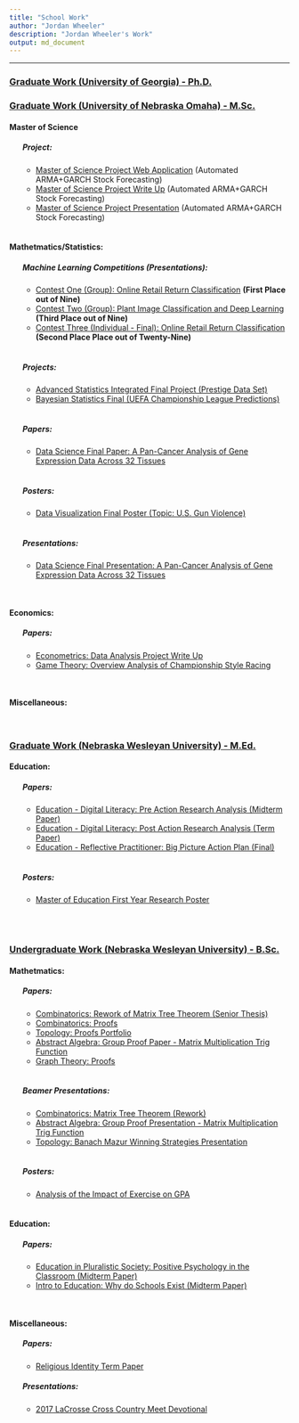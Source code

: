 ```yaml
---
title: "School Work"
author: "Jordan Wheeler"
description: "Jordan Wheeler's Work"
output: md_document
---
```


<meta name="author" content="Jordan Wheeler">
<meta name="description" content="Jordan Wheeler's Work">

<hr style="border-color: #666666;">


<u><h3>Graduate Work (University of Georgia) - Ph.D.</h3></u>

<!------------------------------------------------------>

<u><h3>Graduate Work (University of Nebraska Omaha) - M.Sc.</h3></u>

<h4>Master of Science</h4>
<ul style="list-style-type:none">
<li><h5>Project:</h5></li>
<ul>
<li><a href="https://jordanmwheeler.com/work/shinyapps/ForecastApp/" target="_blank">Master of Science Project Web Application</a> (Automated ARMA+GARCH Stock Forecasting)</b></li>
<li><a href="Papers/MasterProjectWriteUp.pdf" target="_blank">Master of Science Project Write Up</a> (Automated ARMA+GARCH Stock Forecasting)</b></li>
<li><a href="Presentations/MastersProject.pdf" target="_blank">Master of Science Project Presentation</a> (Automated ARMA+GARCH Stock Forecasting)</b></li>
<br/>
</ul>
</ul>

<h4>Mathetmatics/Statistics:</h4>
<ul style="list-style-type:none">
<li><h5>Machine Learning Competitions (Presentations):</h5></li>
<ul>
<li><a href="Presentations/ContestOne_ReturnClassification/" target="_blank">Contest One (Group): Online Retail Return Classification</a> <b>(First Place out of Nine)</b></li>
<li><a href="Presentations/ContestTwo_ImageClassification/" target="_blank">Contest Two (Group): Plant Image Classification and Deep Learning</a> <b>(Third Place out of Nine)</b></li>
<li><a href="Presentations/ContestThree_ReturnClassification/" target="_blank">Contest Three (Individual - Final): Online Retail Return Classification</a> <b>(Second Place Place out of Twenty-Nine)</b></li>
<br/>
</ul>
<li><h5>Projects:</h5></li>
<ul>
<li><a href="Papers/FinalP/" target="_blank">Advanced Statistics Integrated Final Project (Prestige Data Set)</a></li>
<li><a href="" target="_blank">Bayesian Statistics Final (UEFA Championship League Predictions)</a></li>
<br/>
</ul>
<li><h5>Papers:</h5></li>
<ul>
<li><a href="Papers/CancerGene_FinalReport.pdf" target="_blank">Data Science Final Paper: A Pan-Cancer Analysis of Gene Expression Data Across 32 Tissues</a></li>
</ul>
<br>
<li><h5>Posters:</h5></li>
<ul>
<li><a href="Posters/GunViolence_Poster.pdf" target="_blank">Data Visualization Final Poster (Topic: U.S. Gun Violence)</a></li>
</ul>
<br>
<li><h5>Presentations:</h5></li>
<ul>
<li><a href="Presentations/CancerGene_FinalPresentation/" target="_blank">Data Science Final Presentation: A Pan-Cancer Analysis of Gene Expression Data Across 32 Tissues</a></li>
</ul>
</ul>
<br>

<h4>Economics:</h4>
<ul style="list-style-type:none">
<li><h5>Papers:</h5></li>
<ul>
<li><a href="Papers/Econometrics_ProjectWriteUp.pdf" target="_blank">Econometrics: Data Analysis Project Write Up</a></li>
<li><a href="Papers/ChampionshipStyleRacing_GameTheory.pdf" target="_blank">Game Theory: Overview Analysis of Championship Style Racing</a></li>
</ul>
</ul>
<br>

<h4>Miscellaneous:</h4>

<br/>

<!------------------------------------------------------>

<u><h3>Graduate Work (Nebraska Wesleyan University) - M.Ed.</h3></u>

<h4>Education:</h4>
<ul style="list-style-type:none">
<li><h5>Papers:</h5></li>
<ul>
<li><a href="Papers/PreActionResearchAnalysis.pdf" target="_blank">Education - Digital Literacy: Pre Action Research Analysis (Midterm Paper)</a></li>
<li><a href="Papers/PostActionResearchAnalysis.pdf" target="_blank">Education - Digital Literacy: Post Action Research Analysis (Term Paper)</a></li>
<li><a href="Papers/ReflectivePractitioner_BigPictureActionPlan.pdf" target="_blank">Education - Reflective Practitioner: Big Picture Action Plan (Final)</a></li>
<br/>
</ul>
<li><h5>Posters:</h5></li>
<ul>
<li><a href="Posters/FirstYearMEdPoster.pdf" target="_blank">Master of Education First Year Research Poster</a></li>
<br/>
</ul>
</ul>

<br/>

<!------------------------------------------------------>

<u><h3>Undergraduate Work (Nebraska Wesleyan University) - B.Sc.</h3></u>

<h4>Mathetmatics:</h4>

<ul style="list-style-type:none">

<li><h5>Papers:</h5></li>
<ul>
<li><a href="Papers/MatrixTreeTheoremPaper.pdf" target="_blank">Combinatorics: Rework of Matrix Tree Theorem (Senior Thesis)</a></li>
<li><a href="Papers/Combinatorics_GraphTheory_Assignment1.pdf" target="_blank">Combinatorics: Proofs</a></li>
<li><a href="Papers/TopologyPortfolio.pdf" target="_blank">Topology: Proofs Portfolio</a></li>
<li><a href="Papers/MatrixMultiplicationTrigFunctions_GroupPaper.pdf" target="_blank">Abstract Algebra: Group Proof Paper - Matrix Multiplication Trig Function</a></li>
<li><a href="Papers/Combinatorics_GraphTheory_Assignment2.pdf" target="_blank">Graph Theory: Proofs</a></li>
<br/>
</ul>

<li><h5>Beamer Presentations:</h5></li>
<ul>
<li><a href="Presentations/MatrixTreeTheoremPresentation.pdf" target="_blank">Combinatorics: Matrix Tree Theorem (Rework)</a></li>
<li><a href="Presentations/GroupPresentation.pdf" target="_blank">Abstract Algebra: Group Proof Presentation - Matrix Multiplication Trig Function</a></li>
<li><a href="Presentations/BanachMazurPresentation.pdf" target="_blank">Topology: Banach Mazur Winning Strategies Presentation</a></li>
<br/>
</ul>

<li><h5>Posters:</h5></li>
<ul>
<li><a href="Posters/BasicStatisticsPoster.pdf" target="_blank">Analysis of the Impact of Exercise on GPA</a></li>
<br/>
</ul>
</ul>

<h4>Education:</h4>
<ul style="list-style-type:none">
<li><h5>Papers:</h5></li>
<ul>
<li><a href="Papers/PostivePsychology_EdPluralistic.pdf" target="_blank">Education in Pluralistic Society: Positive Psychology in the Classroom (Midterm Paper)</a></li>
<li><a href="Papers/WhySchools.pdf" target="_blank">Intro to Education: Why do Schools Exist (Midterm Paper)</a></li>
</ul>
</ul>
<br>

<h4>Miscellaneous:</h4>
<ul style="list-style-type:none">
<li><h5>Papers:</h5></li>
<ul>
<li><a href="">Religious Identity Term Paper</a></li>
</ul>
<li><h5>Presentations:</h5></li>
<ul>
<li><a href="Presentations/LaCrosseDevotional.pdf">2017 LaCrosse Cross Country Meet Devotional</a></li>
</ul>
</ul>

<!------------------------------------------------------>
